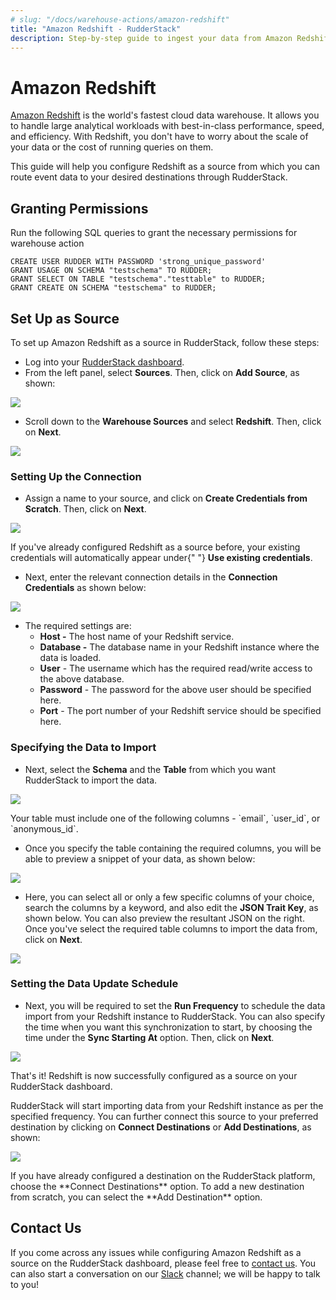 ```yaml
---
# slug: "/docs/warehouse-actions/amazon-redshift"
title: "Amazon Redshift - RudderStack"
description: Step-by-step guide to ingest your data from Amazon Redshift into RudderStack.
---
```


# Amazon Redshift

[Amazon Redshift](https://aws.amazon.com/redshift/) is the world's fastest cloud data warehouse. It allows you to handle large analytical workloads with best-in-class performance, speed, and efficiency. With Redshift, you don't have to worry about the scale of your data or the cost of running queries on them.

This guide will help you configure Redshift as a source from which you can route event data to your desired destinations through RudderStack.

## Granting Permissions

Run the following SQL queries to grant the necessary permissions for warehouse action

```text
CREATE USER RUDDER WITH PASSWORD 'strong_unique_password'
GRANT USAGE ON SCHEMA "testschema" TO RUDDER;
GRANT SELECT ON TABLE "testschema"."testtable" to RUDDER;
GRANT CREATE ON SCHEMA "testschema" to RUDDER;
```

## Set Up as Source

To set up Amazon Redshift as a source in RudderStack, follow these steps:

- Log into your [RudderStack dashboard](https://app.rudderlabs.com/signup?type=freetrial).
- From the left panel, select **Sources**. Then, click on **Add Source**, as shown:

![](../.gitbook/assets/image%20%2897%29%20%281%29%20%281%29%20%282%29%20%282%29%20%282%29%20%282%29%20%282%29%20%282%29%20%282%29%20%282%29%20%282%29%20%282%29%20%282%29%20%283%29%20%284%29.png)

- Scroll down to the **Warehouse Sources** and select **Redshift**. Then, click on **Next**.

![](../.gitbook/assets/screen-shot-2021-01-06-at-4.03.08-pm.png)

### Setting Up the Connection

- Assign a name to your source, and click on **Create Credentials from Scratch**. Then, click on **Next**.

![](../.gitbook/assets/screen-shot-2021-01-06-at-3.54.12-pm.png)

<div class="successBlock">
  If you've already configured Redshift as a source before, your existing
  credentials will automatically appear under{" "}
  <strong>Use existing credentials</strong>.
</div>

- Next, enter the relevant connection details in the **Connection Credentials** as shown below:

![](../.gitbook/assets/screen-shot-2021-01-06-at-3.59.08-pm.png)

- The required settings are:
  - **Host -** The host name of your Redshift service.
  - **Database -** The database name in your Redshift instance where the data is loaded.
  - **User** - The username which has the required read/write access to the above database.
  - **Password** - The password for the above user should be specified here.
  - **Port** - The port number of your Redshift service should be specified here.

### Specifying the Data to Import

- Next, select the **Schema** and the **Table** from which you want RudderStack to import the data.

![](../.gitbook/assets/screen-shot-2021-01-06-at-3.58.07-pm.png)

<div class="warningBlock">
Your table must include one of the following columns - `email`, `user_id`, or `anonymous_id`.

</div>

- Once you specify the table containing the required columns, you will be able to preview a snippet of your data, as shown below:

![](../.gitbook/assets/screen-shot-2021-01-05-at-3.21.38-pm.png)

- Here, you can select all or only a few specific columns of your choice, search the columns by a keyword, and also edit the **JSON Trait Key**, as shown below. You can also preview the resultant JSON on the right. Once you've select the required table columns to import the data from, click on **Next**.

![](../.gitbook/assets/screen-shot-2021-01-05-at-3.22.09-pm.png)

### Setting the Data Update Schedule

- Next, you will be required to set the **Run Frequency** to schedule the data import from your Redshift instance to RudderStack. You can also specify the time when you want this synchronization to start, by choosing the time under the **Sync Starting At** option. Then, click on **Next**.

![](../.gitbook/assets/screen-shot-2021-01-06-at-4.05.51-pm%20%281%29%20%281%29%20%281%29%20%281%29%20%282%29%20%282%29%20%283%29%20%282%29%20%281%29.png)

That's it! Redshift is now successfully configured as a source on your RudderStack dashboard.

RudderStack will start importing data from your Redshift instance as per the specified frequency. You can further connect this source to your preferred destination by clicking on **Connect Destinations** or **Add Destinations**, as shown:

![](../.gitbook/assets/screen-shot-2021-01-06-at-4.06.07-pm.png)

<div class="infoBlock">
If you have already configured a destination on the RudderStack platform, choose the **Connect Destinations** option. To add a new destination from scratch, you can select the **Add Destination** option.

</div>

## Contact Us

If you come across any issues while configuring Amazon Redshift as a source on the RudderStack dashboard, please feel free to [contact us](mailto:%20docs@rudderstack.com). You can also start a conversation on our [Slack](https://resources.rudderstack.com/join-rudderstack-slack) channel; we will be happy to talk to you!
